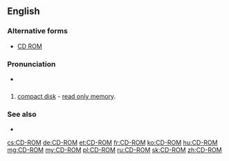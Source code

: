 ==English==

===Alternative forms===
* [[CD ROM]]
===Pronunciation===
* {{IPA|/si.diˈɹɒm/}}

==={{acronym}}===
{{en-noun|sg=[[CD]]-[[ROM]]}}

# [[compact disk]] - [[read only memory]].

===See also===
* {{pedia}}

[[cs:CD-ROM]]
[[de:CD-ROM]]
[[et:CD-ROM]]
[[fr:CD-ROM]]
[[ko:CD-ROM]]
[[hu:CD-ROM]]
[[mg:CD-ROM]]
[[my:CD-ROM]]
[[pl:CD-ROM]]
[[ru:CD-ROM]]
[[sk:CD-ROM]]
[[zh:CD-ROM]]